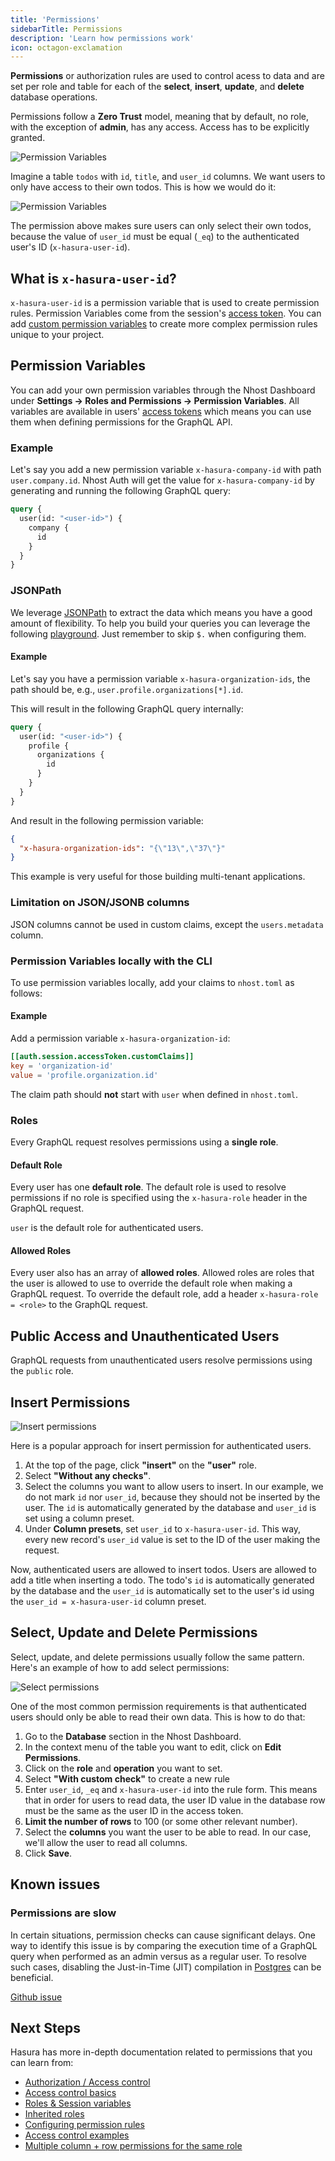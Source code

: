 ```yaml
---
title: 'Permissions'
sidebarTitle: Permissions
description: 'Learn how permissions work'
icon: octagon-exclamation
---
```


**Permissions** or authorization rules are used to control acess to data and are set per role and table for each of the **select**, **insert**, **update**, and **delete** database operations.

Permissions follow a **Zero Trust** model, meaning that by default, no role, with the exception of **admin**, has any access. Access has to be explicitly granted.

![Permission Variables](/images/guides/graphql/dashboard-permissions.png)

Imagine a table `todos` with `id`, `title`, and `user_id` columns. We want users to only have access to their own todos. This is how we would do it:

![Permission Variables](/images/guides/graphql/dashboard-permissions-select.png)

The permission above makes sure users can only select their own todos, because the value of `user_id` must be equal (`_eq`) to the authenticated user's ID (`x-hasura-user-id`).

## What is `x-hasura-user-id`?

`x-hasura-user-id` is a permission variable that is used to create permission rules. Permission Variables come from the session's [access token](/authentication/tokens#access-token). You can add [custom permission variables](#permission-variables) to create more complex permission rules unique to your project.

## Permission Variables

You can add your own permission variables through the Nhost Dashboard under **Settings -> Roles and Permissions -> Permission Variables**. All variables are available in users' [access tokens](/authentication/tokens#access-token) which means you can use them when defining permissions for the GraphQL API.

### Example

Let's say you add a new permission variable `x-hasura-company-id` with path `user.company.id`. Nhost Auth will get the value for `x-hasura-company-id` by generating and running the following GraphQL query:

```graphql
query {
  user(id: "<user-id>") {
    company {
      id
    }
  }
}
```

### JSONPath

We leverage [JSONPath](https://goessner.net/articles/JsonPath/) to extract the data which means you have a good amount of flexibility. To help you build your queries you can leverage the following [playground](https://jsonpath.com). Just remember to skip `$.` when configuring them.

#### Example

Let's say you have a permission variable `x-hasura-organization-ids`, the path should be, e.g., `user.profile.organizations[*].id`.

This will result in the following GraphQL query internally:

```graphql
query {
  user(id: "<user-id>") {
    profile {
      organizations {
        id
      }
    }
  }
}
```

And result in the following permission variable:

```json
{
  "x-hasura-organization-ids": "{\"13\",\"37\"}"
}
```

<Note>
This example is very useful for those building multi-tenant applications.
</Note>

### Limitation on JSON/JSONB columns

JSON columns cannot be used in custom claims, except the `users.metadata` column.

### Permission Variables locally with the CLI

To use permission variables locally, add your claims to `nhost.toml` as follows:

#### Example

Add a permission variable `x-hasura-organization-id`:

```toml nhost.toml
[[auth.session.accessToken.customClaims]]
key = 'organization-id'
value = 'profile.organization.id'
```

<Warning>The claim path should **not** start with `user` when defined in `nhost.toml`.</Warning>

### Roles

Every GraphQL request resolves permissions using a **single role**.

#### Default Role

Every user has one **default role**. The default role is used to resolve permissions if no role is specified using the `x-hasura-role` header in the GraphQL request.

`user` is the default role for authenticated users.

#### Allowed Roles

Every user also has an array of **allowed roles**. Allowed roles are roles that the user is allowed to use to override the default role when making a GraphQL request. To override the default role, add a header `x-hasura-role = <role>` to the GraphQL request.

## Public Access and Unauthenticated Users

GraphQL requests from unauthenticated users resolve permissions using the `public` role.

## Insert Permissions

![Insert permissions](/images/guides/todos-react-permissions-insert.png)

Here is a popular approach for insert permission for authenticated users.

1. At the top of the page, click **"insert"** on the **"user"** role.
1. Select **"Without any checks"**.
1. Select the columns you want to allow users to insert. In our example, we do not mark `id` nor `user_id`, because they should not be inserted by the user. The `id` is automatically generated by the database and `user_id` is set using a column preset.
1. Under **Column presets**, set `user_id` to `x-hasura-user-id`. This way, every new record's `user_id` value is set to the ID of the user making the request.

Now, authenticated users are allowed to insert todos. Users are allowed to add a title when inserting a todo. The todo's `id` is automatically generated by the database and the `user_id` is automatically set to the user's id using the `user_id = x-hasura-user-id` column preset.

## Select, Update and Delete Permissions

Select, update, and delete permissions usually follow the same pattern. Here's an example of how to add select permissions:

![Select permissions](/images/guides/todos-react-permissions-select.png)

One of the most common permission requirements is that authenticated users should only be able to read their own data. This is how to do that:

1. Go to the **Database** section in the Nhost Dashboard.
1. In the context menu of the table you want to edit, click on **Edit Permissions**.
1. Click on the **role** and **operation** you want to set.
1. Select **"With custom check"** to create a new rule
1. Enter `user_id`, `_eq` and `x-hasura-user-id` into the rule form. This means that in order for users to read data, the user ID value in the database row must be the same as the user ID in the access token.
1. **Limit the number of rows** to 100 (or some other relevant number).
1. Select the **columns** you want the user to be able to read. In our case, we'll allow the user to read all columns.
1. Click **Save**.

## Known issues

### Permissions are slow

In certain situations, permission checks can cause significant delays. One way to identify this issue is by comparing the execution time of a GraphQL query when performed as an admin versus as a regular user. To resolve such cases, disabling the Just-in-Time (JIT) compilation in [Postgres](/database/settings) can be beneficial.

[Github issue](https://github.com/hasura/graphql-engine/issues/3672)

## Next Steps

Hasura has more in-depth documentation related to permissions that you can learn from:

- [Authorization / Access control](https://hasura.io/docs/latest/graphql/core/auth/authorization/index/)
- [Access control basics](https://hasura.io/docs/latest/graphql/core/auth/authorization/basics/)
- [Roles & Session variables](https://hasura.io/docs/latest/graphql/core/auth/authorization/roles-variables/)
- [Inherited roles](https://hasura.io/docs/latest/graphql/core/auth/authorization/inherited-roles/)
- [Configuring permission rules](https://hasura.io/docs/latest/graphql/core/auth/authorization/permission-rules/)
- [Access control examples](https://hasura.io/docs/latest/graphql/core/auth/authorization/common-roles-auth-examples/)
- [Multiple column + row permissions for the same role](https://hasura.io/docs/latest/graphql/core/auth/authorization/role-multiple-rules/)
